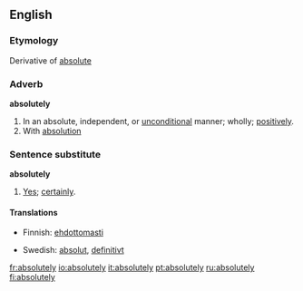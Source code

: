==English==
===Etymology===
Derivative of [[absolute]]

===Adverb===
'''absolutely'''
#In an absolute, independent, or [[unconditional]] manner; wholly; [[positively]].
#With [[absolution]]

===Sentence substitute===
'''absolutely'''
#[[yes|Yes]]; [[certainly]].

====Translations====
{{top}}
*Finnish: [[ehdottomasti]]
{{mid}}
*Swedish: [[absolut]], [[definitivt]]
{{bottom}}

[[fr:absolutely]]
[[io:absolutely]]
[[it:absolutely]]
[[pt:absolutely]]
[[ru:absolutely]]
[[fi:absolutely]]